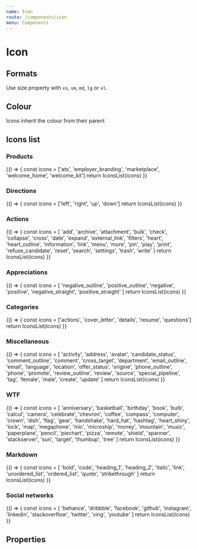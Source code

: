 ```yaml
---
name: Icon
route: /components/icon
menu: Components
---
```



# Icon

## Formats

Use size property with `xs`, `sm`, `md`, `lg` or `xl`.

<Playground>
  <Icon name="twitter" size="xs" />
  <Icon name="twitter" size="sm" />
  <Icon name="twitter" />
  <Icon name="twitter" size="lg" />
  <Icon name="twitter" size="xl" />
</Playground>

## Colour

Icons inherit the colour from their parent

<Playground>
  <Icon color="blue" name="twitter" size="xl" />
  <Icon color="orange" name="twitter" size="xl" />
  <Icon color="green" name="twitter" size="xl" />
</Playground>

## Icons list

### Products

<Playground wrapper={false}>
  {() => {
    const icons = ['ats', 'employer_branding', 'marketplace', 'welcome_home', 'welcome_kit']
    return IconsList(icons)
  }}
</Playground>

### Directions

<Playground wrapper={false}>
  {() => {
    const icons = ['left', 'right', 'up', 'down']
    return IconsList(icons)
  }}
</Playground>

### Actions

<Playground wrapper={false}>
  {() => {
    const icons = [
      'add',
      'archive',
      'attachment',
      'bulk',
      'check',
      'collapse',
      'cross',
      'date',
      'expand',
      'external_link',
      'filters',
      'heart',
      'heart_outline',
      'information',
      'link',
      'menu',
      'more',
      'pin',
      'play',
      'print',
      'refuse_candidate',
      'reset',
      'search',
      'settings',
      'trash',
      'write'
    ]
    return IconsList(icons)
  }}
</Playground>

### Appreciations

<Playground wrapper={false}>
  {() => {
    const icons = [
      'negative_outline',
      'positive_outline',
      'negative',
      'positive',
      'negative_straight',
      'positive_straight'
    ]
    return IconsList(icons)
  }}
</Playground>

### Categories

<Playground wrapper={false}>
  {() => {
    const icons = ['actions', 'cover_letter', 'details', 'resume', 'questions']
    return IconsList(icons)
  }}
</Playground>

### Miscellaneous

<Playground wrapper={false}>
  {() => {
    const icons = [
      'activity',
      'address',
      'avatar',
      'candidate_status',
      'comment_outline',
      'comment',
      'cross_target',
      'department',
      'email_outline',
      'email',
      'language',
      'location',
      'offer_status',
      'origine',
      'phone_outline',
      'phone',
      'promote',
      'review_outline',
      'review',
      'source',
      'special_pipeline',
      'tag',
      'female',
      'male',
      'create',
      'update'
    ]
    return IconsList(icons)
  }}
</Playground>

### WTF

<Playground wrapper={false}>
  {() => {
    const icons = [
      'anniversary',
      'basketball',
      'birthday',
      'book',
      'bulb',
      'calcul',
      'camera',
      'celebrate',
      'chevron',
      'coffee',
      'compass',
      'computer',
      'crown',
      'dish',
      'flag',
      'gear',
      'handshake',
      'hard_hat',
      'hashtag',
      'heart_shiny',
      'lock',
      'map',
      'megaphone',
      'mic',
      'microship',
      'money',
      'mountain',
      'music',
      'paperplane',
      'pencil',
      'piechart',
      'pizza',
      'remote',
      'shield',
      'spanner',
      'stackserver',
      'sun',
      'target',
      'thumbup',
      'tree'
    ]
    return IconsList(icons)
  }}
</Playground>

### Markdown

<Playground wrapper={false}>
  {() => {
    const icons = [
      'bold',
      'code',
      'heading_1',
      'heading_2',
      'italic',
      'link',
      'unordered_list',
      'ordered_list',
      'quote',
      'strikethrough'
    ]
    return IconsList(icons)
  }}
</Playground>

### Social networks

<Playground wrapper={false}>
  {() => {
    const icons = [
      'behance',
      'dribbble',
      'facebook',
      'github',
      'instagram',
      'linkedin',
      'stackoverflow',
      'twitter',
      'xing',
      'youtube'
    ]
    return IconsList(icons)
  }}
</Playground>

## Properties

<Props of={Icon} />
